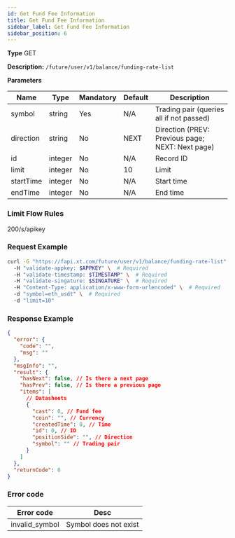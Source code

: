 ```yaml
---
id: Get Fund Fee Information
title: Get Fund Fee Information
sidebar_label: Get Fund Fee Information
sidebar_position: 6
---
```


**Type** GET

**Description:** `/future/user/v1/balance/funding-rate-list`

**Parameters**

| Name | Type | Mandatory | Default | Description |
| --- | --- | --- | --- | --- |
| symbol | string | Yes | N/A | Trading pair (queries all if not passed) |
| direction | string | No | NEXT | Direction (PREV: Previous page; NEXT: Next page) |
| id | integer | No | N/A | Record ID |
| limit | integer | No | 10 | Limit |
| startTime | integer | No | N/A | Start time |
| endTime | integer | No | N/A | End time |

### Limit Flow Rules

200/s/apikey

### Request Example

```bash title="Request"
curl -G "https://fapi.xt.com/future/user/v1/balance/funding-rate-list" \ 
  -H "validate-appkey: $APPKEY" \  # Required
  -H "validate-timestamp: $TIMESTAMP" \  # Required
  -H "validate-singature: $SINGATURE" \  # Required
  -H "Content-Type: application/x-www-form-urlencoded" \  # Required
  -d "symbol=eth_usdt" \  # Required
  -d "limit=10"
```

### Response Example

```json title="Response"
{
  "error": {
    "code": "",
    "msg": ""
  },
  "msgInfo": "",
  "result": {
    "hasNext": false, // Is there a next page
    "hasPrev": false, // Is there a previous page
    "items": [
      // Datasheets
      {
        "cast": 0, // Fund fee
        "coin": "", // Currency
        "createdTime": 0, // Time
        "id": 0, // ID
        "positionSide": "", // Direction
        "symbol": "" // Trading pair
      }
    ]
  },
  "returnCode": 0
}
```

### Error code

| Error code | Desc |
|-------------|------|
| invalid_symbol | Symbol does not exist |